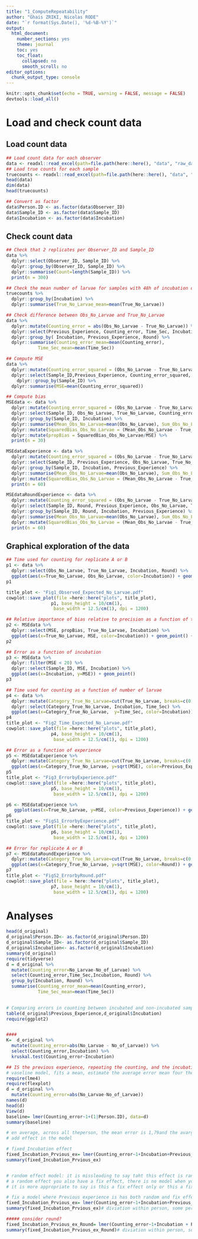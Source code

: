 ```yaml
---
title: "1_ComputeRepeatability"
author: "Ghais ZRIKI, Nicolas RODE"
date: "`r format(Sys.Date(), '%d-%B-%Y')`"
output: 
  html_document: 
    number_sections: yes
    theme: journal
    toc: yes
    toc_float:
      collapsed: no
      smooth_scroll: no
editor_options: 
  chunk_output_type: console
---
```


```r
knitr::opts_chunk$set(echo = TRUE, warning = FALSE, message = FALSE)
devtools::load_all()
```

# Load and check count data
## Load count data 
```r
## Load count data for each observer
data <- readxl::read_excel(path=file.path(here::here(), "data", "raw_data", "DS_Counting_trials.xlsx"), sheet = "ObserverCountData")
## Load true counts for each sample
truecounts <- readxl::read_excel(path=file.path(here::here(), "data", "raw_data", "DS_Counting_trials.xlsx"), sheet = "TrueCounts")
head(data)
dim(data)
head(truecounts)

## Convert as factor
data$Person.ID <- as.factor(data$Observer_ID)
data$Sample_ID <- as.factor(data$Sample_ID)
data$Incubation <- as.factor(data$Incubation)

```
## Check count data 
```r
## Check that 2 replicates per Observer_ID and Sample_ID
data %>%
  dplyr::select(Observer_ID, Sample_ID) %>% 
  dplyr::group_by(Observer_ID, Sample_ID) %>%
  dplyr::summarise(Count=length(Sample_ID)) %>%
  print(n = 300)

## Check the mean number of larvae for samples with 48h of incubation or not
truecounts %>%
  dplyr::group_by(Incubation) %>%
  dplyr::summarise(True_No_Larvae_mean=mean(True_No_Larvae))

## Check difference between Obs_No_Larvae and True_No_Larvae
data %>%
  dplyr::mutate(Counting_error = abs(Obs_No_Larvae - True_No_Larvae)) %>% 
  dplyr::select(Previous_Experience, Counting_error, Time_Sec, Incubation, Round) %>% 
  dplyr::group_by( Incubation, Previous_Experience, Round) %>%
  dplyr::summarise(Counting_error_mean=mean(Counting_error),
            Time_Sec_mean=mean(Time_Sec))

## Compute MSE
data %>%
  dplyr::mutate(Counting_error_squared = (Obs_No_Larvae - True_No_Larvae)^2) %>%
  dplyr::select(Sample_ID,Previous_Experience, Counting_error_squared, Incubation, Round) %>% 
    dplyr::group_by(Sample_ID) %>%
  dplyr::summarise(MSE=mean(Counting_error_squared))

## Compute bias
MSEdata <- data %>%
  dplyr::mutate(Counting_error_squared = (Obs_No_Larvae - True_No_Larvae)^2) %>%
  dplyr::select(Sample_ID, Obs_No_Larvae, True_No_Larvae, Counting_error_squared, Incubation) %>% 
  dplyr::group_by(Sample_ID, Incubation) %>%
  dplyr::summarise(Mean_Obs_No_Larvae=mean(Obs_No_Larvae), Sum_Obs_No_Larvae=sum(Obs_No_Larvae), True_No_Larvae=mean(True_No_Larvae), Sum_Counting_error_squared=sum(Counting_error_squared), N=length(Counting_error_squared), Var_Obs_No_Larvae=var(Obs_No_Larvae)) %>%
  dplyr::mutate(SquaredBias_Obs_No_Larvae = (Mean_Obs_No_Larvae - True_No_Larvae)^2, Var_Obs_No_Larvae = Var_Obs_No_Larvae*(N-1)/N, MSE = Sum_Counting_error_squared/N)%>%
  dplyr::mutate(propBias = SquaredBias_Obs_No_Larvae/MSE) %>%
  print(n = 30)

MSEdataExperience <- data %>%
  dplyr::mutate(Counting_error_squared = (Obs_No_Larvae - True_No_Larvae)^2) %>%
  dplyr::select(Sample_ID, Previous_Experience, Obs_No_Larvae, True_No_Larvae, Counting_error_squared, Incubation) %>% 
  dplyr::group_by(Sample_ID, Incubation, Previous_Experience) %>%
  dplyr::summarise(Mean_Obs_No_Larvae=mean(Obs_No_Larvae), Sum_Obs_No_Larvae=sum(Obs_No_Larvae), True_No_Larvae=mean(True_No_Larvae), Sum_Counting_error_squared=sum(Counting_error_squared), N=length(Counting_error_squared), Var_Obs_No_Larvae=var(Obs_No_Larvae)) %>%
  dplyr::mutate(SquaredBias_Obs_No_Larvae = (Mean_Obs_No_Larvae - True_No_Larvae)^2, Var_Obs_No_Larvae = Var_Obs_No_Larvae*(N-1)/N, MSE = Sum_Counting_error_squared/N)%>%
  print(n = 60)

MSEdataRoundExperience <- data %>%
  dplyr::mutate(Counting_error_squared = (Obs_No_Larvae - True_No_Larvae)^2) %>%
  dplyr::select(Sample_ID, Round, Previous_Experience, Obs_No_Larvae, True_No_Larvae, Counting_error_squared, Incubation) %>% 
  dplyr::group_by(Sample_ID, Round, Incubation, Previous_Experience) %>%
  dplyr::summarise(Mean_Obs_No_Larvae=mean(Obs_No_Larvae), Sum_Obs_No_Larvae=sum(Obs_No_Larvae), True_No_Larvae=mean(True_No_Larvae), Sum_Counting_error_squared=sum(Counting_error_squared), N=length(Counting_error_squared), Var_Obs_No_Larvae=var(Obs_No_Larvae)) %>%
  dplyr::mutate(SquaredBias_Obs_No_Larvae = (Mean_Obs_No_Larvae - True_No_Larvae)^2, Var_Obs_No_Larvae = Var_Obs_No_Larvae*(N-1)/N, MSE = Sum_Counting_error_squared/N)%>%
  print(n = 60)

```
## Graphical exploration of the data
```r
## Time used for counting for replicate A or B
p1 <- data %>%
  dplyr::select(Obs_No_Larvae, True_No_Larvae, Incubation, Round) %>%
  ggplot(aes(x=True_No_Larvae, Obs_No_Larvae, color=Incubation)) + geom_point() + xlim(0, 35) + ylim(0, 35) + geom_abline(intercept = 0, slope = 1)+ xlab("True number of larvae") + ylab("Observed number of larvae")
p1

title_plot <- "Fig1_Observed_Expected_No_Larvae.pdf"
cowplot::save_plot(file =here::here("plots", title_plot),
                 p1, base_height = 10/cm(1),
                  base_width = 12.5/cm(1), dpi = 1200)

## Relative importance of bias relative to precision as a function of the number of larvae
p2 <- MSEdata %>%
  dplyr::select(MSE, propBias, True_No_Larvae, Incubation) %>%
  ggplot(aes(x=True_No_Larvae, MSE, color=Incubation)) + geom_point() + xlab("True number of larvae") + ylab("Mean Square Counting Error")
p2

## Error as a function of incubation
p3 <- MSEdata %>%
  dplyr::filter(MSE < 20) %>%
  dplyr::select(Sample_ID, MSE, Incubation) %>%
  ggplot(aes(x=Incubation, y=MSE)) + geom_point()
p3

## Time used for counting as a function of number of larvae
p4 <- data %>%
  dplyr::mutate(Category_True_No_Larvae=cut(True_No_Larvae, breaks=c(0, 5, 10, 15, Inf), labels=c("0-5","5-10","10-15","+15"), right = FALSE)) %>%
  dplyr::select(Category_True_No_Larvae, Incubation, Time_Sec) %>%
  ggplot(aes(x=Category_True_No_Larvae,  y=Time_Sec, color=Incubation)) + geom_boxplot() + xlab("True number of larvae") + ylab("Time used for counting (sec.)")
p4
title_plot <- "Fig2_Time_Expected_No_Larvae.pdf"
cowplot::save_plot(file =here::here("plots", title_plot),
                 p4, base_height = 10/cm(1),
                  base_width = 12.5/cm(1), dpi = 1200)

## Error as a function of experience
p5 <- MSEdataExperience %>%
  dplyr::mutate(Category_True_No_Larvae=cut(True_No_Larvae, breaks=c(0, 10, Inf), labels=c("0-10","+10"), right = FALSE)) %>%
  ggplot(aes(x=Category_True_No_Larvae, y=sqrt(MSE), color=Previous_Experience)) + geom_boxplot() + xlab("Experience") + ylab("sqrt(Mean Square Counting Error)")
p5
title_plot <- "Fig3_ErrorbyExperience.pdf"
cowplot::save_plot(file =here::here("plots", title_plot),
                 p5, base_height = 10/cm(1),
                  base_width = 12.5/cm(1), dpi = 1200)

p6 <- MSEdataExperience %>%
   ggplot(aes(x=True_No_Larvae, y=MSE, color=Previous_Experience)) + geom_point() + xlab("True number of larvae") + ylab("Mean Square Counting Error")
p6
title_plot <- "FigS1_ErrorbyExperience.pdf"
cowplot::save_plot(file =here::here("plots", title_plot),
                 p6, base_height = 10/cm(1),
                  base_width = 12.5/cm(1), dpi = 1200)

## Error for replicate A or B
p7 <- MSEdataRoundExperience %>%
  dplyr::mutate(Category_True_No_Larvae=cut(True_No_Larvae, breaks=c(0, 5, 10, 15, Inf), labels=c("0-5","5-10","10-15","+15"), right = FALSE)) %>%
  ggplot(aes(x=Category_True_No_Larvae, y=sqrt(MSE), color=Round)) + geom_boxplot() + xlab("Number of larvae") + ylab("sqrt(Mean Square Counting Error)")
p7
title_plot <- "FigS2_ErrorbyRound.pdf"
cowplot::save_plot(file = here::here("plots", title_plot),
                 p7, base_height = 10/cm(1),
                  base_width = 12.5/cm(1), dpi = 1200)


```

# Analyses
```r
head(d_original)
d_original$Person.ID<- as.factor(d_original$Person.ID)
d_original$Sample_ID<- as.factor(d_original$Sample_ID)
d_original$Incubation<- as.factor(d_original$Incubation)
summary(d_original)
require(tidyverse)
d = d_original %>%
  mutate(Counting_error=No_Larvae-No_of_Larvae) %>% 
  select(Counting_error,Time_Sec,Incubation, Round) %>% 
  group_by(Incubation, Round) %>%
  summarise(Counting_error_mean=mean(Counting_error),
            Time_Sec_mean=mean(Time_Sec))
 

# Comparing errors in counting between incubated and non-incubated samples
table(d_original$Previous_Experience,d_original$Incubation)
require(ggplot2)


####
K=  d_original %>%
  mutate(Counting_error=abs(No_Larvae - No_of_Larvae)) %>% 
  select(Counting_error,Incubation) %>%
  kruskal.test(Counting_error~Incubation)

## IS the previous experience, repeating the counting, and the incubation of the sample influence the time nedded for the counting and errors in counting? 
# vaseline model, fits a mean, estimate the average error mean four the entire group but also individually 
require(lme4)
require(flexplot)
d = d_original %>%
  mutate(Counting_error=abs(No_Larvae-No_of_Larvae)) 
names(d)
head(d)
View(d)
baseline= lmer(Counting_error~1+(1|Person.ID), data=d)
summary(baseline)

# en average, across all theperson, the mean error is 1,79and the avarga from they will deviate by 3.80
# add effect in the model 

# fixed_Incubation effect 
fixed_Incubation_Prvious_ex= lmer(Counting_error~1+Incubation+Previous_Experience+(1|Person.ID), data=d)
summary(fixed_Incubation_Prvious_ex)


# random effect model: it is missleading to say taht this effect is random or fix, any time you have
# a random effect you also have a fix effect, there is no model when you have only random effect and no fix effect, 
# it is more appropriate to say is this a fix effect only or this a fix/random effect 

# fix a model where Previous experience is has both random and fix effect 
fixed_Incubation_Prvious_ex= lmer(Counting_error~1+Incubation+Previous_Experience+(1+ Previous_Experience|Person.ID), data=d)# ther is an average previous_ex effect on darkness,but there is also 
summary(fixed_Incubation_Prvious_ex)# diviation within person, some person may have a stronger relationship between previous_ex and error making than others

##### consider round? 
fixed_Incubation_Prvious_ex_Round= lmer(Counting_error~1+Incubation + Previous_Experience + Round +(1+ Previous_Experience|Person.ID), data=d)# ther is an average previous_ex effect on darkness,but there is also 
summary(fixed_Incubation_Prvious_ex_Round)# diviation within person, some person may have a stronger relationship between previous_ex and error making than others
```
